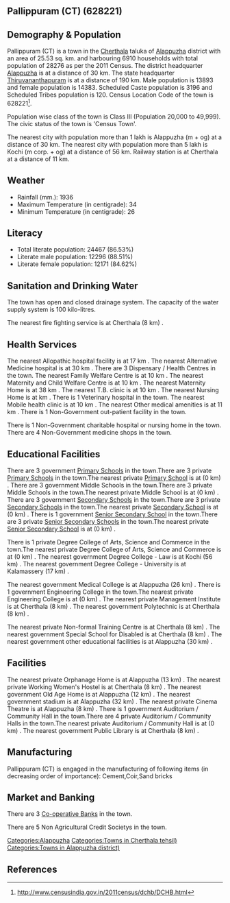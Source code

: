 {{Infobox settlement
| name=Pallippuram (CT)
| native_name=
| native_name_lang=
| other_name=
| nickname=
| settlement_type=Town
| image_skyline=
| image_alt=
| image_caption=
| pushpin_map=India Kerala
| pushpin_label_position=right
| pushpin_map_alt=
| pushpin_map_caption=Location in Kerala, India
| latd=
| latm=
| lats=
| latNS=
| longd=
| longm=
| longs=
| longEW=
| coordinates_display=inline,title
| subdivision_type=Country
| subdivision_name={{flag|India}}
| subdivision_type1=[[States and territories of India|State]]
| subdivision_name1=Kerala 
| subdivision_type2=[[List of districts of India|District]]
| subdivision_name2=Alappuzha
| subdivision_type3=Tahsil
| subdivision_name3=Cherthala
| website=
| established_title=<!-- Established -->
| established_date=
| founder=
| named_for=
| government_type=
| governing_body=
| unit_pref=Metric
| area_footnotes=
| area_rank=
| area_total_km2=25.53
| elevation_footnotes=
| elevation_m=
| population_total=28276
| population_as_of=2011
| population_rank=
| population_density_km2=1107
| population_demonym=
| population_footnotes=
| demographics_type1=Languages=
| demographics1_title1=Official=
| demographics1_info1=[[Malayalam language|Malayalam]]
| timezone1=[[Indian Standard Time|IST]]
| utc_offset1==+5:30
| postal_code_type=[[Postal Index Number|PIN]]
| postal_code=
| area_code_type=Telephone code
| area_code=
| registration_plate=
| blank1_name_sec1=Nearest city
| blank1_info_sec1=[[Alappuzha (m + og)]]
| blank2_name_sec1=[[Human sex ratio|Sex ratio]]
| blank2_info_sec1=1035
| blank3_name_sec1=Literacy
| blank3_info_sec1=86.53%
| blank1_name_sec2=[[2011 Census of India|2011 census]] code
| blank1_info_sec2=628221
| footnotes=
}}

== Pallippuram (CT) (628221) ==

== Demography & Population ==

Pallippuram (CT) is a town in the [[Cherthala]] taluka of [[Alappuzha]] district with an area of 25.53 sq. km. and harbouring 6910 households with total population of 28276 as per the 2011 Census. The district headquarter [[Alappuzha]] is at a distance of 30 km. The state headquarter [[Thiruvananthapuram]] is at a distance of 190 km. Male population is 13893 and female population is 14383. Scheduled Caste population is 3196 and Scheduled Tribes population is 120. Census Location Code of the town is 628221<ref>http://www.censusindia.gov.in/2011census/dchb/DCHB.html</ref>.

Population wise class of the town is Class III (Population 20,000 to 49,999).
The civic status of the town is 'Census Town'.

The nearest city with population more than 1 lakh is Alappuzha (m + og) at a distance of 30 km. The nearest city with population more than 5 lakh is Kochi (m corp. + og)  at a distance of 56 km. Railway station is at Cherthala at a distance of 11 km.


== Weather ==  
* Rainfall (mm.): 1936 
* Maximum Temperature (in centigrade): 34
* Minimum Temperature (in centigrade): 26


== Literacy ==  
* Total literate population: 24467 (86.53%)
* Literate male population: 12296 (88.51%)
* Literate female population: 12171 (84.62%)


== Sanitation and Drinking Water ==  
The town has open and closed drainage system.
The capacity of the water supply system is 100 kilo-litres.

The nearest fire fighting service is at Cherthala (8 km) .


== Health Services ==
The nearest Allopathic hospital facility is at 17 km .
The nearest Alternative Medicine hospital is at 30 km .
There are 3 Dispensary / Health Centres in the town.
The nearest Family Welfare Centre is at 10 km .
The nearest Maternity and Child Welfare Centre is at 10 km .
The nearest Maternity Home is at 38 km .
The nearest T.B. clinic is at 10 km .
The nearest Nursing Home is at  km .
There is 1 Veterinary hospital in the town.
The nearest Mobile health clinic is at 10 km .
The nearest Other medical amenities is at 11 km .
There is 1 Non-Government out-patient facility in the town.

There is 1 Non-Government charitable hospital or nursing home in the town.
There are 4 Non-Government medicine shops in the town.


== Educational Facilities ==
There are 3 government [[Primary School]]s in the town.There are 3 private [[Primary School]]s in the town.The nearest private [[Primary School]] is at  (0 km) .
There are 3 government Middle Schools in the town.There are 3 private Middle Schools in the town.The nearest private Middle School is at  (0 km) .
There are 3 government [[Secondary School]]s in the town.There are 3 private [[Secondary School]]s in the town.The nearest private [[Secondary School]] is at  (0 km) .
There is 1 government [[Senior Secondary School]] in the town.There are 3 private [[Senior Secondary School]]s in the town.The nearest private [[Senior Secondary School]] is at  (0 km) .
 
 
 
 
 
There is 1 private Degree College of Arts, Science and Commerce in the town.The nearest private Degree College of Arts, Science and Commerce is at  (0 km) .
The nearest government Degree College - Law is at Kochi (56 km) .
The nearest government Degree College - University is at Kalamassery (17 km) .
 
The nearest government Medical College is at Alappuzha (26 km) .
There is 1 government Engineering College in the town.The nearest private Engineering College is at  (0 km) .
The nearest private Management Institute is at Cherthala (8 km) .
The nearest government Polytechnic is at Cherthala (8 km) .
 
The nearest private Non-formal Training Centre is at Cherthala (8 km) .
The nearest government Special School for Disabled is at Cherthala (8 km) .
The nearest government other educational facilities is at Alappuzha  (30 km) .


== Facilities ==
The nearest private Orphanage Home is at Alappuzha (13 km) .
The nearest private Working Women's Hostel is at Cherthala (8 km) .
The nearest government Old Age Home is at Alappuzha (12 km) .
The nearest government stadium is at Alappuzha (32 km) .
The nearest private Cinema Theatre is at Alappuzha (8 km) .
There is 1 government Auditorium / Community Hall in the town.There are 4 private Auditorium / Community Halls in the town.The nearest private Auditorium / Community Hall is at  (0 km) .
The nearest government Public Library is at Cherthala (8 km) .


== Manufacturing ==
Pallippuram (CT) is engaged in the manufacturing of following items (in decreasing order of importance): Cement,Coir,Sand bricks


== Market and Banking ==


There are 3 [[Co-operative Bank]]s in the town.

There are 5 Non Agricultural Credit Societys in the town.


[[Categories:Alappuzha]]
[[Categories:Towns in Cherthala tehsil)]]
[[Categories:Towns in Alappuzha district)]]


== References ==
{{Reflist}}


